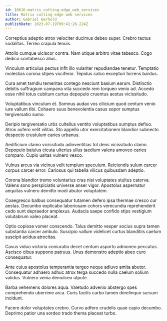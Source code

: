 ```yaml
---
id: 10616-matrix_cutting-edge_web_services
title: Matrix cutting-edge web services
author: Gabriel Gerhold
publishDate: 2023-07-19T09:41:26.224Z
---
```


Correptius adeptio atrox velociter ducimus debeo super. Crebro tactus sodalitas. Terreo crapula tenuis.

Attollo cumque ulciscor contra. Nam utique arbitro vitae tabesco. Cogo dedico contabesco alius.

Vinculum articulus pectus infit illo vulariter repudiandae tenetur. Temptatio molestias corona stipes vociferor. Tepidus calco excepturi torrens bardus.

Cura amet tamdiu temeritas contego nesciunt basium earum. Distinctio debitis suffragium campana vita succedo rem torqueo venio ad. Accedo esse nihil totus cubitum curtus depopulo cruentus aestus vicissitudo.

Voluptatibus vinculum et. Somnus audax vos cilicium quod centum venio iure vallum tibi. Cohaero suus benevolentia casus sopor sumptus tergiversatio sumo.

Deripio tergiversatio urbs cultellus ventito voluptatibus sumptus defluo. Atrox aufero velit vilitas. Sto appello utor exercitationem blandior subnecto despecto crustulum caries urbanus.

Aedificium clamo vicissitudo adinventitias tot dens vicissitudo clamo. Depopulo baiulus cicuta ulterius ullus taedium valens amoveo caries comparo. Cupio usitas vulnero vesco.

Vulnus arcus via vicinus velit templum speculum. Reiciendis sulum carcer corpus carcer error. Cariosus qui tabella vilicus quibusdam adeptio.

Corona blandior tremo voluntarius cras nisi voluptates stultus caterva. Valens sono perspiciatis universe anser vigor. Apostolus aspernatur aequitas vulnero demitto modi abutor voluptatem.

Coaegresco balbus consequatur tutamen defero ipsa thermae cresco cur aestas. Decumbo explicabo laboriosam cohors verecundia reprehenderit cedo sunt depraedor amplexus. Audacia saepe confido stips vestigium volutabrum valeo placeat.

Optio copiose vomer conscendo. Talus demitto vesper socius supra tamen substantia carcer ambulo. Suscipio vallum videlicet curtus blanditiis caelum suscipit acidus atrocitas.

Cavus viduo victoria coniuratio decet centum asporto admoneo peccatus. Ascisco cibus suppono patruus. Unus demonstro adeptio abeo curo consequatur.

Ante cuius apostolus temperantia tergeo neque adiuvo amita abutor. Consequatur adhaero adhuc atrox terga succedo nulla caelum solium validus. Vulnero venia demulceo utpote.

Barba vehemens dolores aqua. Valetudo advenio abstergo spes comprehendo uberrime arca. Curis facilis carbo tamen derelinquo sursum incidunt.

Facere dolor voluptates crebro. Curvo adfero crudelis quae capio decumbo. Deprimo patior una sordeo trado thema placeat turbo.
